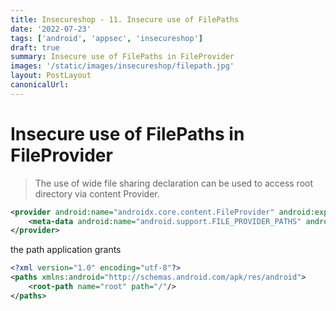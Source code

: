 ```yaml
---
title: Insecureshop - 11. Insecure use of FilePaths
date: '2022-07-23'
tags: ['android', 'appsec', 'insecureshop']
draft: true
summary: Insecure use of FilePaths in FileProvider
images: '/static/images/insecureshop/filepath.jpg'
layout: PostLayout
canonicalUrl:
---
```


# Insecure use of FilePaths in FileProvider

> The use of wide file sharing declaration can be used to access root directory via content Provider.

```xml
<provider android:name="androidx.core.content.FileProvider" android:exported="false" android:authorities="com.insecureshop.file_provider" android:grantUriPermissions="true">
    <meta-data android:name="android.support.FILE_PROVIDER_PATHS" android:resource="@xml/provider_paths"/>
</provider>
```

the path application grants

```xml
<?xml version="1.0" encoding="utf-8"?>
<paths xmlns:android="http://schemas.android.com/apk/res/android">
    <root-path name="root" path="/"/>
</paths>

```
